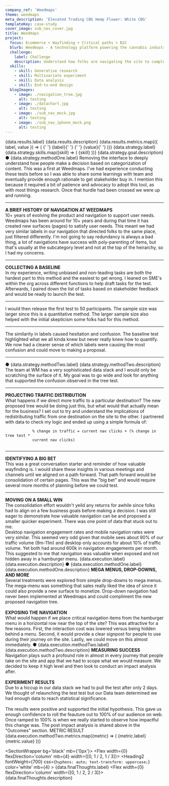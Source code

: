 ```yaml
---
company_ref: 'Weedmaps'
theme: weedmaps
meta_description: 'Elevated Trading CBG Hemp Flower: White CBG'
templateKey: case-study
cover_image: sub_nav_cover.jpg
title: Weedmaps
project:
  focus: Ecommerce + Wayfinding + Critical paths + B2C
  blurb: Weedmaps - A technology platform powering the cannabis industry.
  challenge:
    label: Challenge
    description: Understand how folks are navigating the site to complete top tasks. Then identify areas of opportunity for both small wins and big bets.  Measure these new experiences via A/B testing against company identified metrics of success.
  skills:
    - skill: Generative research
    - skill: Multivariate experiment
    - skill: Data analysis
    - skill: End-to-end design
  blogImages:
    - image: ./navigation_tree.jpg
      alt: testing
    - image: ./datachart.jpg
      alt: testing
    - image: ./sub_nav_mock.jpg
      alt: testing
    - image: ./sub_nav_iphone_mock.png
      alt: testing
---
```



<SectionWrapper>
  <SectionMax>
    <Flex mt={0} mb={5} flexDirection='column' width={0} flexWrap='wrap'>
      <Heading2
        mb={4}
        fontWeight={700}
        css={`
          hyphens: auto;
          text-transform: uppercase;
        `}
      >
        {data.results.label}
      </Heading2>
      <Body1>{data.results.description}</Body1>
    </Flex>
    <Flex flexDirection='row' width={0} flexWrap='wrap'>
      {data.results.metrics.map(({ label, value }) => (
        <Flex
          flexDirection={['row', 'column']}
          justifyContent='space-between'
          alignItems={['center', 'flex-start']}
          width={[0, 1 / 3]}
          mb={7}
        >
          <Heading5 width={[2 / 4, 0]} order={[1, 0]} mb={[0, 2]} px={[3, 0]}>
            {' '}
            {label}{' '}
          </Heading5>
          <Heading1
            width={[1 / 4, 0]}
            order={[0, 1]}
            lineHeight={'100%'}
            fontSize={['42px', '96px']}
          >
            {' '}
            {value}{' '}
          </Heading1>
        </Flex>
      ))}
    </Flex>
  </SectionMax>
</SectionWrapper>

<SectionWrapper pt={0}>
  <SectionMax>
    <Flex
      width={0}
      flexDirection='row'
      flexWrap='wrap'
      justifyContent='space-between'
      mb={6}
    >
      <Flex width={0} flexDirection='column' mb={4} width={[0, 1 / 2, 1 / 3]}>
        <Heading2
          fontWeight={700}
          css={`
            hyphens: auto;
            text-transform: uppercase;
          `}
          mb={4}
        >
          {data.strategy.label}
        </Heading2>
        {data.strategy.skills.map((skill) => (
          <Body2
            css={`
              text-transform: uppercase;
            `}
          >
            {skill}
          </Body2>
        ))}
      </Flex>
      <Flex width={0} flexDirection='column' width={[0, 1 / 2, 2 / 3]}>
        <Subtitle1 mt={2}> {data.strategy.goal.description}</Subtitle1>
      </Flex>
    </Flex>
    <Flex width='100%' flexDirection='column'>
      <Flex
        width='100%'
        flexWrap='wrap'
        flexDirection='row'
        pt={8}
        sx={{
          borderBottomWidth: '0px',
          borderTopWidth: '3px',
          borderLeftWidth: '0px',
          borderRightWidth: '0px',
          borderStyle: 'solid',
          borderColor: 'text'
        }}
      >
        <Flex
          width={[0, 1 / 2, 1 / 3]}
          mb={4}
          px={[0, 3]}
          flexDirection='column'
          justifyContent='flex-end'
        >
          <Heading5 width={0} my={4}>
            ● {data.strategy.methodOne.label}
          </Heading5>
          <Subtitle2>
            Removing the interface to deeply understand how people make a
            decision based on categorization of content.
          </Subtitle2>
        </Flex>
        <Flex width={[0, 1 / 2, 2 / 3]} flexDirection='column'>
          <BGImage
            fluid={props.blogImages[0].image.childImageSharp.fluid}
            height={'50vh'}
            minHeight={['auto', '550px']}
            px={[0.3]}
          />
        </Flex>
        <Body2
          width={0}
          mt={8}
          mb={4}
          sx={{
            columnCount: [0, 3],
            hr: {
              borderColor: 'transparent'
            }
          }}
        >
          This was a first at Weedmaps. I've had experience conducting these
          tests before so I was able to share some learnings with team and
          eventually provide enough rationale to get stakeholder buy in. I
          mention this because it required a bit of patience and advocacy to
          adopt this tool, as with most things research. Once that hurdle had
          been crossed we were up and running.
          <hr />
          <strong> A BRIEF HISTORY OF NAVIGATION AT WEEDMAPS </strong> <br />
          <Box
            my={3}
            py={2}
            sx={{
              borderBottomWidth: '1px',
              borderTopWidth: '1px',
              borderLeftWidth: '0px',
              borderRightWidth: '0px',
              borderStyle: 'solid',
              borderColor: 'text'
            }}
          >
            <Body1 fontStyle={'italic'}>
              10+ years of evolving the product and navigation to support user
              needs.
            </Body1>
          </Box>
          Weedmaps has been around for 10+ years and during that time it has
          created new surfaces (pages) to satisfy user needs. This meant we had
          very similar labels in our navigation that directed folks to the same
          place, just filtered differently. I'm not going to say redundancy is
          always a bad thing, a lot of navigations have success with
          poly-parenting of items, but that's usually at the subcategory level
          and not at the top of the heirarchy, so I had my concerns.
          <hr />
          <strong> COLLECTING A BASELINE </strong> <br />
          In my experience, writing unbiased and non-leading tasks are both the hardest
          part to this method and the easiest to get wrong. I leaned on SME's within
          the org across different functions to help draft tasks for the test. Afterwards,
          I paired down the list of tasks based on stakeholder feedback and would
          be ready to launch the test.
          <hr />
          I would then release the first test to 50 participants. The sample size
          was larger since this is a quantitative method. The larger sample size
          also helped with the initial skepticism some folks had for this method.
          <hr />
          <Box
            my={3}
            py={2}
            sx={{
              borderBottomWidth: '1px',
              borderTopWidth: '1px',
              borderLeftWidth: '0px',
              borderRightWidth: '0px',
              borderStyle: 'solid',
              borderColor: 'text'
            }}
          >
            <Body1 fontStyle={'italic'}>
              The similarity in labels caused hesitation and confusion.
            </Body1>
          </Box>
          The baseline test highlighted what we all kinda knew but never really
          knew how to quantify. We now had a clearer sense of which labels were
          causing the most confusion and could move to making a proposal.
          <hr />
        </Body2>
      </Flex>
    </Flex>
    <Flex width='100%' flexDirection='column'>
      <Flex
        width='100%'
        flexWrap='wrap'
        flexDirection='row'
        pt={8}
        sx={{
          borderBottomWidth: '0px',
          borderTopWidth: '3px',
          borderLeftWidth: '0px',
          borderRightWidth: '0px',
          borderStyle: 'solid',
          borderColor: 'text'
        }}
      >
        <Flex
          width={[0, 1 / 2, 1 / 3]}
          mb={4}
          px={[0, 3]}
          flexDirection='column'
          justifyContent='flex-end'
        >
          <Heading5 width={0} my={4}>
            ● {data.strategy.methodTwo.label}
          </Heading5>
          <Subtitle2>{data.strategy.methodTwo.description}</Subtitle2>
        </Flex>
        <Flex width={[0, 1 / 2, 2 / 3]} flexDirection='column'>
          <BGImage
            fluid={props.blogImages[1].image.childImageSharp.fluid}
            height={'50vh'}
            minHeight={['auto', '550px']}
            px={[0, 3]}
          />
        </Flex>
        <Body2
          width={0}
          mt={8}
          mb={4}
          sx={{
            columnCount: [0, 3],
            hr: {
              borderColor: 'transparent'
            }
          }}
        >
          The team at WM has a very sophisticated data stack and I would only be
          scratching the surface of it. My goal was to go wide and look for
          anything that supported the confusion observed in the tree test.
          <hr />
          <strong> PROJECTING TRAFFIC DISTRIBUTION </strong> <br />
          <Box
            my={3}
            py={2}
            sx={{
              borderBottomWidth: '1px',
              borderTopWidth: '1px',
              borderLeftWidth: '0px',
              borderRightWidth: '0px',
              borderStyle: 'solid',
              borderColor: 'text'
            }}
          >
            <Body1 fontStyle={'italic'}>
              What happens if we direct more traffic to a particular
              destination?
            </Body1>
          </Box>
          The new proposed tree would be doing just this, but what would that
          actually mean for the business? I set out to try and understand the
          implications of redistributing traffic from one destination on the
          site to the other. I partnered with data to check my logic and ended
          up using a simple formula of:
          <br />
          <code>
            % change in traffic = current nav clicks + (% change in tree test *
            current nav clicks)
          </code>
          <hr />
          <strong> IDENTIFYING A BIG BET </strong>
          <br />
          This was a great conversation starter and reminder of how valuable
          wayfinding is. I would share these insights in various meetings and
          channels until we aligned on a path forward. That path forward would
          be consolidation of certain pages. This was the "big bet" and would
          require several more months of planning before we could test.
          <hr />
          <strong> MOVING ON A SMALL WIN </strong>
          <br />
          The consolidation effort wouldn't yeild any returns for awhile since
          folks had to align on a few business goals before making a decision. I
          was still eager to demonstrate how valuable navigation can be and
          proposed a smaller quicker experiment. There was one point of data
          that stuck out to me.
          <br />
          <Box
            my={3}
            py={2}
            sx={{
              borderBottomWidth: '1px',
              borderTopWidth: '1px',
              borderLeftWidth: '0px',
              borderRightWidth: '0px',
              borderStyle: 'solid',
              borderColor: 'text'
            }}
          >
            <Body1 fontStyle={'italic'}>
              Desktop navigation engagement rates and mobile navigation rates
              were very similar.
            </Body1>
          </Box>
          This seemed very odd given that mobile sees about 90% of our traffic volume
          (9m-11m) and desktop only accounts for about 10% of traffic volume. Yet
          both had around 600k in navigation engagements per month. This suggested
          to me that navigation was valuable when exposed and not hidden away in
          a hamburger menu.
        </Body2>
      </Flex>
    </Flex>
  </SectionMax>
</SectionWrapper>

<SectionWrapper mb={0} pt={0}>
  <SectionMax>
    <Flex
      width={0}
      flexDirection='row'
      flexWrap='wrap'
      justifyContent='space-between'
      mb={6}
    >
      <Flex width={0} flexDirection='column' mb={4} width={[0, 1 / 2, 1 / 3]}>
        <Heading2
          fontWeight={700}
          css={`
            hyphens: auto;
            text-transform: uppercase;
          `}
          mb={4}
        >
          {data.execution.label}
        </Heading2>
      </Flex>
      <Flex width={0} flexDirection='column' width={[0, 1 / 2, 2 / 3]}>
        <Subtitle1 mt={2}>{data.execution.description}</Subtitle1>
      </Flex>
    </Flex>
    <Flex width='100%' flexDirection='column'>
      <Flex
        width='100%'
        flexWrap='wrap'
        flexDirection='row'
        py={8}
        sx={{
          borderBottomWidth: '0px',
          borderTopWidth: '3px',
          borderLeftWidth: '0px',
          borderRightWidth: '0px',
          borderStyle: 'solid',
          borderColor: 'text'
        }}
      >
        <Flex
          width={[0, 1 / 2, 1 / 3]}
          mb={4}
          px={[0, 3]}
          flexDirection='column'
          justifyContent='center'
        >
          <Heading5 width={0} my={4}>
            ● {data.execution.methodOne.label}
          </Heading5>
          <Subtitle2>{data.execution.methodOne.description}</Subtitle2>
          <Body2 width={0} my={6}>
            <strong> MEGA MENUS, DROP-DOWNS, AND MORE </strong> <br />
            Several treatments were explored from simple drop-downs to mega menus.
            The mega-menu was something that sales really liked the idea of since
            it could also provide a new surface to monetize. Drop-down navigation
            had never been implemented at Weedmaps and could compliment the new proposed
            navigation tree.
            <br />
            <br />
            <strong>EXPOSING THE NAVIGATION </strong> <br />
            What would happen if we place critical navigation items from the hamburger
            menu in a horizontal row near the top of the site? This was attractive
            for a few reasons. First, the interaction cost was lowered versus being
            hidden behind a menu. Second, it would provide a clear signpost for people
            to use during their journey on the site. Lastly, we could move on this
            almost immediately.
          </Body2>
        </Flex>
        <Flex
          width={[0, 1 / 2, 2 / 3]}
          flexDirection='column'
          alignItems='center'
        >
          <PreviewCompatibleImage
            imageInfo={props.blogImages[3].image}
            width={['80%', '380px']}
            zIndex={6}
          />
        </Flex>
      </Flex>
    </Flex>
    <Flex width='100%' flexDirection='column'>
      <Flex
        width='100%'
        flexWrap='wrap'
        flexDirection='row'
        justifyContent='space-between'
        py={8}
        sx={{
          borderBottomWidth: '0px',
          borderTopWidth: '3px',
          borderLeftWidth: '0px',
          borderRightWidth: '0px',
          borderStyle: 'solid',
          borderColor: 'text'
        }}
      >
        <Flex
          width={[0, 1 / 2, 1 / 3]}
          mb={4}
          px={[0, 3]}
          flexDirection='column'
          justifyContent='center'
        >
          <Heading5 width={0} my={4}>
            ● {data.execution.methodTwo.label}
          </Heading5>
          <Subtitle2>{data.execution.methodTwo.description}</Subtitle2>
          <Body2 width={0} my={6}>
            <strong> MEASURING SUCCESS </strong> <br />
            Navigation plays such a profound role in almost in every journey that
            people take on the site and app that we had to scope what we would measure.
            We decided to keep it high level and then look to conduct an impact analysis
            after.
            <br />
            <br />
            <strong>EXPERIMENT RESULTS </strong> <br />
            Due to a hiccup in our data stack we had to pull the test after only
            2 days. We thought of relaunching the test test but our Data team determined
            we had enough data to reach statistical significance.
            <br />
            <br />
            The results were positive and supported the initial hypothesis. This
            gave us enough confidence to roll the feauture out to 100% of our
            audience on web. Once ramped to 100% is when we really started to
            observe how impactful this change was. The post impact analysis is
            shared above in the "Outcomes" section.
          </Body2>
        </Flex>
        <Flex width={[0, 1 / 2, 1 / 2]} flexDirection='column'>
          <Flex flexDirection='row' justifyContent='space-between' width={0}>
            <Body2 style={{ textTransform: 'uppercase' }} pb={2}>
              METRIC
            </Body2>
            <Body2 style={{ textTransform: 'uppercase' }} pb={2}>
              RESULT
            </Body2>
          </Flex>
          {data.execution.methodTwo.metrics.map((metric) => (
            <Flex
              flexDirection='row'
              width={0}
              py={4}
              justifyContent='space-between'
              sx={{
                borderBottomWidth: '0px',
                borderTopWidth: '3px',
                borderLeftWidth: '0px',
                borderRightWidth: '0px',
                borderStyle: 'solid',
                borderColor: 'text'
              }}
            >
              <Subtitle1> {metric.label} </Subtitle1>
              <Subtitle1> {metric.value} </Subtitle1>
            </Flex>
          ))}
        </Flex>
      </Flex>
    </Flex>
  </SectionMax>
</SectionWrapper>

<SectionWrapper bg='black' mb={'0px'}>
  <SectionMax py={9}>
    <Flex
      width={0}
      flexDirection='row'
      flexWrap='wrap'
      justifyContent='space-between'
    >
      <Flex width={0} flexDirection='column' mb={4} width={[0, 1 / 2, 1 / 3]}>
        <Heading2
          fontWeight={700}
          css={`
            hyphens: auto;
            text-transform: uppercase;
          `}
          color='white'
          mb={4}
        >
          {data.finalThoughts.label}
        </Heading2>
      </Flex>
      <Flex width={0} flexDirection='column' width={[0, 1 / 2, 2 / 3]}>
        <Subtitle1 color='white' mt={2}>
          {data.finalThoughts.description}
        </Subtitle1>
      </Flex>
    </Flex>
  </SectionMax>
</SectionWrapper>
